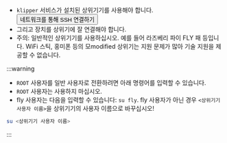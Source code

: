 * `klipper` 서비스가 설치된 상위기기를 사용해야 합니다. <Button variant="contained" disableElevation href="/docs/DebugDoc/BasicTutorial/">네트워크를 통해 SSH 연결하기</Button>
* 그리고 장치를 상위기에 잘 연결해야 합니다.
* 주의: 일반적인 상위기기를 사용하십시오. 예를 들어 라즈베리 파이 FLY 패 등입니다. WiFi 스틱, 홍미폰 등의 모modified 상위기는 지원 문제가 많아 기술 지원을 제공할 수 없습니다.

:::warning
* `ROOT` 사용자를 일반 사용자로 전환하려면 아래 명령어를 입력할 수 있습니다.
* `ROOT` 사용자는 사용하지 마십시오.
* fly 사용자는 다음을 입력할 수 있습니다: `su fly`. fly 사용자가 아닌 경우 `<상위기기 사용자 이름>`을 상위기기의 사용자 이름으로 바꾸십시오!
```bash
su <상위기기 사용자 이름>
```
:::
